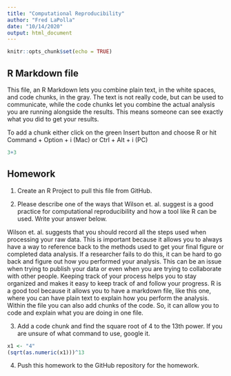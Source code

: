 ```yaml
---
title: "Computational Reproducibility"
author: "Fred LaPolla"
date: "10/14/2020"
output: html_document
---
```


```r
knitr::opts_chunk$set(echo = TRUE)
```

## R Markdown file

This file, an R Markdown lets you combine plain text, in the white spaces, and code chunks, in the gray. The text is not really code, but can be used to communicate, while the code chunks let you combine the actual analysis you are running alongside the results. This means someone can see exactly what you did to get your results.

To add a chunk either click on the green Insert button and choose R or hit Command + Option + i (Mac) or Ctrl + Alt + i (PC)

```r
3+3
```

## Homework

1) Create an R Project to pull this file from GitHub. 

2) Please describe one of the ways that Wilson et. al. suggest is a good practice for computational reproducibility and how a tool like R can be used. Write your answer below.

Wilson et. al. suggests that you should record all the steps used when processing your raw data. This is
important because it allows you to always have a way to reference back to the methods used to get your 
final figure or completed data analysis. If a researcher fails to do this, it can be hard to go back 
and figure out how you performed your analysis. This can be an issue when trying to publish your data 
or even when you are trying to collaborate with other people. Keeping track of your process helps you 
to stay organized and makes it easy to keep track of and follow your progress. R is a good tool because 
it allows you to have a markdown file, like this one, where you can have plain text to explain how you 
perform the analysis. Within the file you can also add chunks of the code. So, it can allow you to code 
and explain what you are doing in one file. 

3) Add a code chunk and find the square root of 4 to the 13th power. If you are unsure of what command to use, google it. 

```r
x1 <- "4"
(sqrt(as.numeric(x1)))^13
```


4) Push this homework to the GitHub repository for the homework. 





